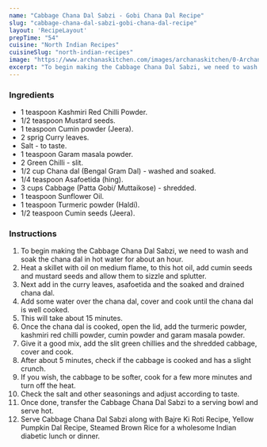 ---
name: "Cabbage Chana Dal Sabzi - Gobi Chana Dal Recipe"
slug: "cabbage-chana-dal-sabzi-gobi-chana-dal-recipe"
layout: 'RecipeLayout'
prepTime: "54"
cuisine: "North Indian Recipes"
cuisineSlug: "north-indian-recipes"
image: "https://www.archanaskitchen.com/images/archanaskitchen/0-Archanas-Kitchen-Recipes/2018/Chana_Dal_Patta_Gobi_Sabzi_Recipe_-_Bengal_Gram_and_Cabbage_Sabzi-2.jpg"
excerpt: "To begin making the Cabbage Chana Dal Sabzi, we need to wash and soak the chana dal in hot water for about an hour"
---

### Ingredients

- 1 teaspoon Kashmiri Red Chilli Powder.
- 1/2 teaspoon Mustard seeds.
- 1 teaspoon Cumin powder (Jeera).
- 2 sprig Curry leaves.
- Salt - to taste.
- 1 teaspoon Garam masala powder.
- 2 Green Chilli - slit.
- 1/2 cup Chana dal (Bengal Gram Dal) - washed and soaked.
- 1/4 teaspoon Asafoetida (hing).
- 3 cups Cabbage (Patta Gobi/ Muttaikose) - shredded.
- 1 teaspoon Sunflower Oil.
- 1 teaspoon Turmeric powder (Haldi).
- 1/2 teaspoon Cumin seeds (Jeera).

### Instructions

1. To begin making the Cabbage Chana Dal Sabzi, we need to wash and soak the chana dal in hot water for about an hour.
1. Heat a skillet with oil on medium flame, to this hot oil, add cumin seeds and mustard seeds and allow them to sizzle and splutter.
1. Next add in the curry leaves, asafoetida and the soaked and drained chana dal.
1. Add some water over the chana dal, cover and cook until the chana dal is well cooked.
1. This will take about 15 minutes.
1. Once the chana dal is cooked, open the lid, add the turmeric powder, kashmiri red chilli powder, cumin powder and garam masala powder.
1. Give it a good mix, add the slit green chillies and the shredded cabbage, cover and cook.
1. After about 5 minutes, check if the cabbage is cooked and has a slight crunch.
1. If you wish, the cabbage to be softer, cook for a few more minutes and turn off the heat.
1. Check the salt and other seasonings and adjust according to taste.
1. Once done, transfer the Cabbage Chana Dal Sabzi to a serving bowl and serve hot.
1. Serve Cabbage Chana Dal Sabzi along with Bajre Ki Roti Recipe, Yellow Pumpkin Dal Recipe, Steamed Brown Rice for a wholesome Indian diabetic lunch or dinner.
